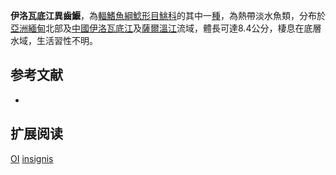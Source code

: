 {{Speciesbox
| name = 伊洛瓦底江異齒鰋
| status = DD
| status_system = IUCN3.1
| image = 
| image_width = 250px
| genus = Oreoglanis
| species = insignis
| authority = Ng & Rainboth, 2001
| synonyms = 
}}
'''伊洛瓦底江異齒鰋'''，為[[輻鰭魚綱|輻鰭魚綱]][[鯰形目|鯰形目]][[鮡科|鮡科]]的其中一[[種|種]]，為熱帶淡水魚類，分布於[[亞洲|亞洲]][[緬甸|緬甸]]北部及[[中國|中國]][[伊洛瓦底江|伊洛瓦底江]]及[[薩爾溫江|薩爾溫江]]流域，體長可達8.4公分，棲息在底層水域，生活習性不明。

==参考文献==
*{{FishBase_species|genus=Oreoglanis|species=insignis|year=2015|month=3}}

== 扩展阅读 ==
{{refbegin}}
{{wikispecies-inline|Oreoglanis insignis|伊洛瓦底江異齒鰋}}
{{refend}}
{{Taxonbar|from=Q6412468}}

[[Category:IUCN红色名录数据缺乏物种|OI]]
[[Category:異齒鰋屬|insignis]]